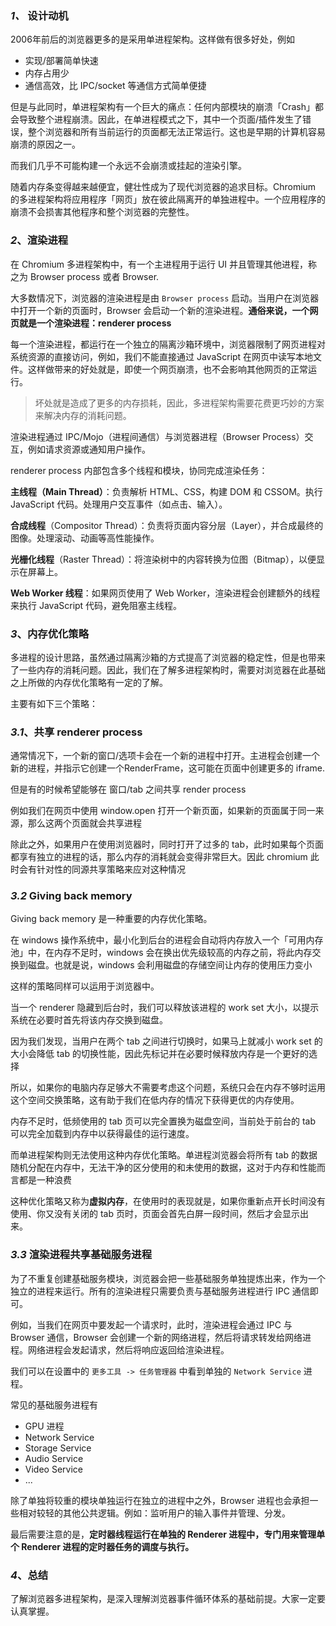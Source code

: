 ### *1、* 设计动机

2006年前后的浏览器更多的是采用单进程架构。这样做有很多好处，例如

+ 实现/部署简单快速
+ 内存占用少
+ 通信高效，比 IPC/socket 等通信方式简单便捷

但是与此同时，单进程架构有一个巨大的痛点：任何内部模块的崩溃「Crash」都会导致整个进程崩溃。因此，在单进程模式之下，其中一个页面/插件发生了错误，整个浏览器和所有当前运行的页面都无法正常运行。这也是早期的计算机容易崩溃的原因之一。

而我们几乎不可能构建一个永远不会崩溃或挂起的渲染引擎。

随着内存条变得越来越便宜，健壮性成为了现代浏览器的追求目标。Chromium 的多进程架构将应用程序「网页」放在彼此隔离开的单独进程中。一个应用程序的崩溃不会损害其他程序和整个浏览器的完整性。

### *2*、渲染进程

在 Chromium 多进程架构中，有一个主进程用于运行 UI 并且管理其他进程，称之为 Browser process 或者 Browser.

大多数情况下，浏览器的渲染进程是由 `Browser process` 启动。当用户在浏览器中打开一个新的页面时，Browser 会启动一个新的渲染进程。**通俗来说，一个网页就是一个渲染进程：renderer process**


每一个渲染进程，都运行在一个独立的隔离沙箱环境中，浏览器限制了网页进程对系统资源的直接访问，例如，我们不能直接通过 JavaScript 在网页中读写本地文件。这样做带来的好处就是，即使一个网页崩溃，也不会影响其他网页的正常运行。

> 坏处就是造成了更多的内存损耗，因此，多进程架构需要花费更巧妙的方案来解决内存的消耗问题。


渲染进程通过 IPC/Mojo（进程间通信）与浏览器进程（Browser Process）交互，例如请求资源或通知用户操作。

renderer process 内部包含多个线程和模块，协同完成渲染任务：

**主线程（Main Thread）**：负责解析 HTML、CSS，构建 DOM 和 CSSOM。执行 JavaScript 代码。处理用户交互事件（如点击、输入）。

**合成线程**（Compositor Thread）：负责将页面内容分层（Layer），并合成最终的图像。处理滚动、动画等高性能操作。

**光栅化线程**（Raster Thread）：将渲染树中的内容转换为位图（Bitmap），以便显示在屏幕上。

**Web Worker 线程**：如果网页使用了 Web Worker，渲染进程会创建额外的线程来执行 JavaScript 代码，避免阻塞主线程。

### *3*、内存优化策略

多进程的设计思路，虽然通过隔离沙箱的方式提高了浏览器的稳定性，但是也带来了一些内存的消耗问题。因此，我们在了解多进程架构时，需要对浏览器在此基础之上所做的内存优化策略有一定的了解。

主要有如下三个策略：

### *3.1*、共享 renderer process

通常情况下，一个新的窗口/选项卡会在一个新的进程中打开。主进程会创建一个新的进程，并指示它创建一个RenderFrame，这可能在页面中创建更多的 iframe.

但是有的时候希望能够在 窗口/tab 之间共享 render process

例如我们在网页中使用 window.open 打开一个新页面，如果新的页面属于同一来源，那么这两个页面就会共享进程

除此之外，如果用户在使用浏览器时，同时打开了过多的 tab，此时如果每个页面都享有独立的进程的话，那么内存的消耗就会变得非常巨大。因此 chromium 此时会有针对性的同源共享策略来应对这种情况


### *3.2* Giving back memory

Giving back memory 是一种重要的内存优化策略。

在 windows 操作系统中，最小化到后台的进程会自动将内存放入一个「可用内存池」中，在内存不足时，windows 会在换出优先级较高的内存之前，将此内存交换到磁盘。也就是说，windows 会利用磁盘的存储空间让内存的使用压力变小

这样的策略同样可以运用于浏览器中。

当一个 renderer 隐藏到后台时，我们可以释放该进程的 work set 大小，以提示系统在必要时首先将该内存交换到磁盘。

因为我们发现，当用户在两个 tab 之间进行切换时，如果马上就减小 work set 的大小会降低 tab 的切换性能，因此先标记并在必要时候释放内存是一个更好的选择

所以，如果你的电脑内存足够大不需要考虑这个问题，系统只会在内存不够时运用这个空间交换策略，这有助于我们在低内存的情况下获得更优的内存使用。

内存不足时，低频使用的 tab 页可以完全置换为磁盘空间，当前处于前台的 tab 可以完全加载到内存中以获得最佳的运行速度。

而单进程架构则无法使用这种内存优化策略。单进程浏览器会将所有 tab 的数据随机分配在内存中，无法干净的区分使用的和未使用的数据，这对于内存和性能而言都是一种浪费

这种优化策略又称为**虚拟内存**，在使用时的表现就是，如果你重新点开长时间没有使用、你又没有关闭的 tab 页时，页面会首先白屏一段时间，然后才会显示出来。

### *3.3* 渲染进程共享基础服务进程

为了不重复创建基础服务模块，浏览器会把一些基础服务单独提炼出来，作为一个独立的进程来运行。所有的渲染进程只需要负责与基础服务进程进行 IPC 通信即可。

例如，当我们在网页中要发起一个请求时，此时，渲染进程会通过 IPC 与 Browser 通信，Browser 会创建一个新的网络进程，然后将请求转发给网络进程。网络进程会发起请求，然后将响应返回给渲染进程。

我们可以在设置中的 `更多工具 -> 任务管理器` 中看到单独的 `Network Service` 进程。

常见的基础服务进程有

+ GPU 进程
+ Network Service
+ Storage Service
+ Audio Service
+ Video Service
+ ...



除了单独将较重的模块单独运行在独立的进程中之外，Browser 进程也会承担一些相对较轻的其他公共逻辑。例如：监听用户的输入事件并管理、分发。

最后需要注意的是，**定时器线程运行在单独的 Renderer 进程中，专门用来管理单个 Renderer 进程的定时器任务的调度与执行。**


### *4*、总结

了解浏览器多进程架构，是深入理解浏览器事件循环体系的基础前提。大家一定要认真掌握。

